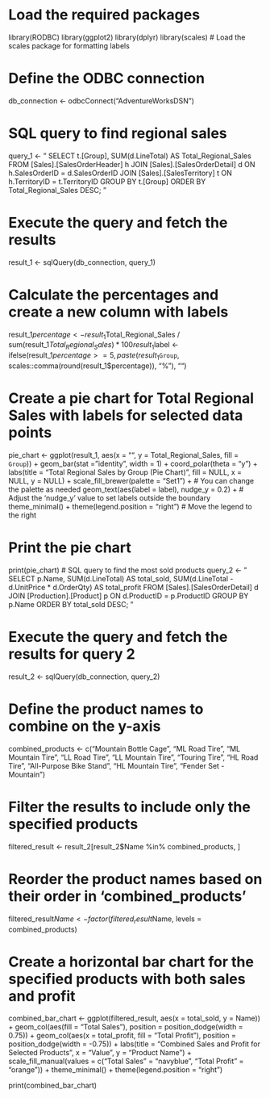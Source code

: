 # Load the required packages
library(RODBC)
library(ggplot2)
library(dplyr)
library(scales)  # Load the scales package for formatting labels

# Define the ODBC connection
db_connection <- odbcConnect("AdventureWorksDSN")

# SQL query to find regional sales
query_1 <- "
SELECT t.[Group], SUM(d.LineTotal) AS Total_Regional_Sales
FROM [Sales].[SalesOrderHeader] h
JOIN [Sales].[SalesOrderDetail] d ON h.SalesOrderID = d.SalesOrderID
JOIN [Sales].[SalesTerritory] t ON h.TerritoryID = t.TerritoryID
GROUP BY t.[Group]
ORDER BY Total_Regional_Sales DESC;
"

# Execute the query and fetch the results
result_1 <- sqlQuery(db_connection, query_1)

# Calculate the percentages and create a new column with labels
result_1$percentage <- result_1$Total_Regional_Sales / sum(result_1$Total_Regional_Sales) * 100
result_1$label <- ifelse(result_1$percentage >= 5, 
                        paste(result_1$`Group`, scales::comma(round(result_1$percentage)), "%"), 
                        "")

# Create a pie chart for Total Regional Sales with labels for selected data points
pie_chart <- ggplot(result_1, aes(x = "", y = Total_Regional_Sales, fill = `Group`)) +
  geom_bar(stat = "identity", width = 1) +
  coord_polar(theta = "y") +
  labs(title = "Total Regional Sales by Group (Pie Chart)",
       fill = NULL,
       x = NULL,
       y = NULL) +
  scale_fill_brewer(palette = "Set1") +  # You can change the palette as needed
  geom_text(aes(label = label),
            nudge_y = 0.2) +  # Adjust the 'nudge_y' value to set labels outside the boundary
  theme_minimal() +
  theme(legend.position = "right")  # Move the legend to the right

# Print the pie chart
print(pie_chart)
# SQL query to find the most sold products
query_2 <- "
SELECT p.Name, SUM(d.LineTotal) AS total_sold, SUM(d.LineTotal - d.UnitPrice * d.OrderQty) AS total_profit
FROM [Sales].[SalesOrderDetail] d
JOIN [Production].[Product] p ON d.ProductID = p.ProductID
GROUP BY p.Name
ORDER BY total_sold DESC;
"

# Execute the query and fetch the results for query 2
result_2 <- sqlQuery(db_connection, query_2)

# Define the product names to combine on the y-axis
combined_products <- c("Mountain Bottle Cage", "ML Road Tire", "ML Mountain Tire", "LL Road Tire", "LL Mountain Tire",
                       "Touring Tire", "HL Road Tire", "All-Purpose Bike Stand", "HL Mountain Tire", "Fender Set - Mountain")

# Filter the results to include only the specified products
filtered_result <- result_2[result_2$Name %in% combined_products, ]

# Reorder the product names based on their order in 'combined_products'
filtered_result$Name <- factor(filtered_result$Name, levels = combined_products)

# Create a horizontal bar chart for the specified products with both sales and profit
combined_bar_chart <- ggplot(filtered_result, aes(x = total_sold, y = Name)) +
  geom_col(aes(fill = "Total Sales"), position = position_dodge(width = 0.75)) +
  geom_col(aes(x = total_profit, fill = "Total Profit"), position = position_dodge(width = -0.75)) +
  labs(title = "Combined Sales and Profit for Selected Products",
       x = "Value",
       y = "Product Name") +
  scale_fill_manual(values = c("Total Sales" = "navyblue", "Total Profit" = "orange")) +
  theme_minimal() +
  theme(legend.position = "right")

print(combined_bar_chart)